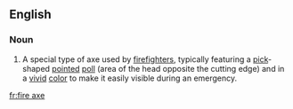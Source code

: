 ==English==
===Noun===
{{wikipedia}}
{{en-noun|sg=[[fire]] [[axe]]}}
# A special type of axe used by [[firefighter]]s, typically featuring a [[pick]]-shaped [[pointed]] [[poll]] (area of the head opposite the cutting edge) and in a [[vivid]] [[color]] to make it easily visible during an emergency.

[[fr:fire axe]]